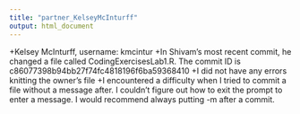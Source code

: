 ```yaml
---
title: "partner_KelseyMcInturff"
output: html_document
---
```


  +Kelsey McInturff, username: kmcintur
  +In Shivam's most recent commit, he changed a file called CodingExercisesLab1.R. The commit ID is c86077398b94bb27f74fc4818196f6ba59368410
  +I did not have any errors knitting the owner's file
  +I encountered a difficulty when I tried to commit a file without a message after. I couldn't figure out how to exit the prompt to enter a message. I would recommend always putting -m after a commit.